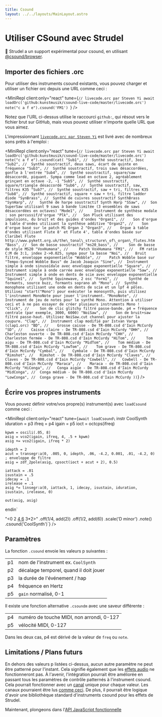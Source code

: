```yaml
---
title: Csound
layout: ../../layouts/MainLayout.astro
---
```



# Utiliser CSound avec Strudel

🧪 Strudel a un support expérimental pour csound, en utilisant [@csound/browser](https://www.npmjs.com/package/@csound/browser).

## Importer des fichiers .orc

Pour utiliser des instruments csound existants, vous pouvez charger et utiliser un fichier orc depuis une URL comme ceci :

<MiniRepl
  client:only="react"
  tune={`// livecode.orc par Steven Yi
await loadOrc('github:kunstmusik/csound-live-code/master/livecode.orc')
note("c a f e").csound('FM1')
`}
/>

Notez que l'URL ci-dessus utilise le raccourci `github:`, qui résout vers le fichier brut sur GitHub, mais vous pouvez utiliser n'importe quelle URL que vous aimez.

L'impressionnant [`livecode.orc par Steven Yi`](https://github.com/kunstmusik/csound-live-code) est livré avec de nombreux sons prêts à l'emploi :

<MiniRepl
  client:only="react"
  tune={`// livecode.orc par Steven Yi
await loadOrc('github:kunstmusik/csound-live-code/master/livecode.orc')
note("c a f e").csound(cat(
"Sub1", // 	Synthé soustractif, 3osc
"Sub2", // 	Synthé soustractif, deux saws, écart de quinte en fréquence
"Sub3", // 	Synthé soustractif, trois saws désaccordées, gonfle à l'entrée
"Sub4", // 	Synthé soustractif, square/saw désaccordé, piquant. Sympa comme lead en octave 2, agréablement grinçant en octave -2, -1
"Sub5", // 	Synthé soustractif, square/triangle désaccordé
"Sub6", // 	Synthé soustractif, saw, filtres K35
"Sub7", // 	Synthé soustractif, saw + tri, filtres K35
"Sub8", // 	Synthé soustractif, square + saw + tri, filtre ladder diode
"SynBrass", // 	Synthé de cuivres soustractif SynthBrass
"SynHarp", // 	Synthé de harpe soustractif Synth Harp
"SSaw", // 	Son SuperSaw utilisant 9 saws à bande limitée (3 ensembles de saws désaccordées en octaves)
"Mode1", // 	Instrument de synthèse modale : son percussif/d'orgue
"Plk", // 	Son Pluck utilisant des impulsions, du bruit et des guides d'ondes
"Organ1", // 	Son d'orgue à table d'ondes utilisant la synthèse additive
"Organ2", // 	Son d'orgue basé sur le patch M1 Organ 2
"Organ3", // 	Orgue à table d'ondes utilisant Flute 8' et Flute 4', table d'ondes basée sur Claribel Flute http://www.pykett.org.uk/the\_tonal\_structure\_of\_organ\_flutes.htm
"Bass", // 	Son de basse soustractif
"ms20_bass", // 	Son de basse de style MS20
"VoxHumana", // 	Patch VoxHumana
"FM1", // 	FM ratio C:M de 3:1, index 2->0.025, sympa pour la basse
"Noi", // 	Bruit filtré, enveloppe exponentielle
"Wobble", // 	Patch Wobble basé sur "Tempo-Synced Wobble Bass" de Jacob Joaquin
"Sine", // 	Instrument simple à onde sinusoïdale avec enveloppe exponentielle
"Square", // 	Instrument simple à onde carrée avec enveloppe exponentielle
"Saw", // 	Instrument simple à onde en dents de scie avec enveloppe exponentielle
"Squine1", // 	Synthé Squinewave, 2 osc
"Form1", // 	Synthé de formants, source buzz, formants soprano ah
"Mono", // 	Synthé monophone utilisant une onde en dents de scie et un lpf 4 pôles. Utilisez "start("Mono") pour exécuter le monosynth, puis utilisez l'instrument MonoNote pour jouer l'instrument.
"MonoNote", // 	Instrument de jeu de notes pour le synthé Mono. Attention à utiliser ceci et à ne pas essayer de créer plusieurs instruments Mono !
"Click", // 	Son de clic glitchy filtré passe-bande. p4 = fréquence centrale (par exemple, 3000, 6000)
"NoiSaw", // 	Son de bruit+saw filtré passe-haut. Utilisez NoiSaw.cut channel pour ajuster la coupure.
"Clap", // 	Instrument clap modifié par Istvan Varga (clap1.orc)
"BD", // 	Grosse caisse - De TR-808.csd d'Iain McCurdy
"SD", // 	Caisse claire - De TR-808.csd d'Iain McCurdy
"OHH", // 	Charleston ouverte - De TR-808.csd d'Iain McCurdy
"CHH", // 	Charleston fermée - De TR-808.csd d'Iain McCurdy
"HiTom", // 	Tom aigu - De TR-808.csd d'Iain McCurdy
"MidTom", // 	Tom médium - De TR-808.csd d'Iain McCurdy
"LowTom", // 	Tom grave - De TR-808.csd d'Iain McCurdy
"Cymbal", // 	Cymbale - De TR-808.csd d'Iain McCurdy
"Rimshot", // 	Rimshot - De TR-808.csd d'Iain McCurdy
"Claves", // 	Claves - De TR-808.csd d'Iain McCurdy
"Cowbell", // 	Cowbell - De TR-808.csd d'Iain McCurdy
"Maraca", // 	Maraca - de TR-808.csd d'Iain McCurdy
"HiConga", // 	Conga aigüe - De TR-808.csd d'Iain McCurdy
"MidConga", // 	Conga médium - De TR-808.csd d'Iain McCurdy
"LowConga", // 	Conga grave - De TR-808.csd d'Iain McCurdy
))`}
/>

## Écrire vos propres instruments

Vous pouvez définir votre/vos propre(s) instrument(s) avec `loadCsound` comme ceci :

<MiniRepl
  client:only="react"
tune={`await loadCsound\`
instr CoolSynth
    iduration = p3
    ifreq = p4
    igain = p5
    ioct = octcps(ifreq)

    kpwm = oscili(.05, 8)
    asig = vco2(igain, ifreq, 4, .5 + kpwm)
    asig += vco2(igain, ifreq * 2)

    idepth = 2
    acut = transegr:a(0, .005, 0, idepth, .06, -4.2, 0.001, .01, -4.2, 0) ; enveloppe de filtre
    asig = zdf_2pole(asig, cpsoct(ioct + acut + 2), 0.5)

    iattack = .01
    isustain = .5
    idecay = .1
    irelease = .1
    asig *= linsegr:a(0, iattack, 1, idecay, isustain, iduration, isustain, irelease, 0)

    out(asig, asig)

endin\`

"<0 2 [4 6](3,4,2) 3\*2>"
.off(1/4, add(2))
.off(1/2, add(6))
.scale('D minor')
.note()
.csound('CoolSynth')`}
/>

## Paramètres

La fonction `.csound` envoie les valeurs p suivantes :

|     |                                      |
| --- | ------------------------------------ |
| p1  | nom de l'instrument ex. `CoolSynth`  |
| p2  | décalage temporel, quand il doit jouer |
| p3  | la durée de l'événement / hap        |
| p4  | fréquence en Hertz                   |
| p5  | `gain` normalisé, 0-1                |

Il existe une fonction alternative `.csoundm` avec une saveur différente :

|     |                                      |
| --- | ------------------------------------ |
| p4  | numéro de touche MIDI, non arrondi, 0-127 |
| p5  | vélocité MIDI, 0-127                 |

Dans les deux cas, p4 est dérivé de la valeur de `freq` ou `note`.

## Limitations / Plans futurs

En dehors des valeurs p listées ci-dessus, aucun autre paramètre ne peut être patterné pour l'instant.
Cela signifie également que les [effets audio](/learn/effects/) ne fonctionneront pas.
À l'avenir, l'intégration pourrait être améliorée en passant tous les paramètres de contrôle patternés à l'instrument csound.
Cela pourrait fonctionner avec un [canal](https://kunstmusik.github.io/icsc2022-csound-web/tutorial2-interacting-with-csound/#step-4---writing-continuous-data-channels) unique
pour chaque valeur. Les canaux pourraient être lus [comme ceci](https://github.com/csound/csound/blob/master/Android/CsoundForAndroid/CsoundAndroidExamples/src/main/res/raw/multitouch_xy.csd).
De plus, il pourrait être logique d'avoir une bibliothèque standard d'instruments csound pour les effets de Strudel.

Maintenant, plongeons dans l'[API JavaScript fonctionnelle](/functions/intro)
